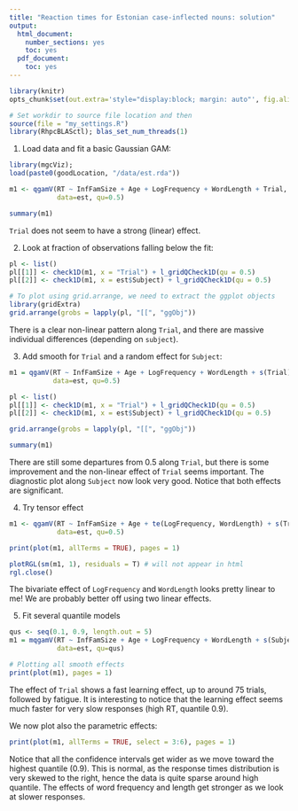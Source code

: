 ```yaml
---
title: "Reaction times for Estonian case-inflected nouns: solution"
output:
  html_document:
    number_sections: yes
    toc: yes
  pdf_document:
    toc: yes
---
```


<!--
%\VignetteEngine{rmarkdown::render}
%\VignetteIndexEntry{qgam_vignette}
-->
  
```r
library(knitr)
opts_chunk$set(out.extra='style="display:block; margin: auto"', fig.align="center", tidy=FALSE)
```

```r
# Set workdir to source file location and then
source(file = "my_settings.R")
library(RhpcBLASctl); blas_set_num_threads(1)
```

1) Load data and fit a basic Gaussian GAM:
```r
library(mgcViz);
load(paste0(goodLocation, "/data/est.rda"))

m1 <- qgamV(RT ~ InfFamSize + Age + LogFrequency + WordLength + Trial,
            data=est, qu=0.5)

summary(m1)
```
`Trial` does not seem to have a strong (linear) effect.

2. Look at fraction of observations falling below the fit:
```r
pl <- list()
pl[[1]] <- check1D(m1, x = "Trial") + l_gridQCheck1D(qu = 0.5) 
pl[[2]] <- check1D(m1, x = est$Subject) + l_gridQCheck1D(qu = 0.5) 

# To plot using grid.arrange, we need to extract the ggplot objects
library(gridExtra)
grid.arrange(grobs = lapply(pl, "[[", "ggObj"))
```
There is a clear non-linear pattern along `Trial`, and there are massive individual differences (depending on `subject`). 

3. Add smooth for `Trial` and a random effect for `Subject`:
```r
m1 = qgamV(RT ~ InfFamSize + Age + LogFrequency + WordLength + s(Trial) + s(Subject, bs="re"),
           data=est, qu=0.5)

pl <- list()
pl[[1]] <- check1D(m1, x = "Trial") + l_gridQCheck1D(qu = 0.5) 
pl[[2]] <- check1D(m1, x = est$Subject) + l_gridQCheck1D(qu = 0.5) 

grid.arrange(grobs = lapply(pl, "[[", "ggObj"))

summary(m1)
```
There are still some departures from 0.5 along `Trial`, but there is some improvement and the non-linear effect of `Trial` seems important. The diagnostic plot along `Subject` now look very good. Notice that both effects are significant.

4. Try tensor effect
```r
m1 <- qgamV(RT ~ InfFamSize + Age + te(LogFrequency, WordLength) + s(Trial) + s(Subject, bs="re"),
            data=est, qu=0.5)

print(plot(m1, allTerms = TRUE), pages = 1)
```

```r
plotRGL(sm(m1, 1), residuals = T) # will not appear in html
rgl.close()
```
The bivariate effect of `LogFrequency` and `WordLength` looks pretty linear to me! We are probably better off using two linear effects.

5. Fit several quantile models
```r
qus <- seq(0.1, 0.9, length.out = 5)
m1 = mqgamV(RT ~ InfFamSize + Age + LogFrequency + WordLength + s(Subject, bs="re") + s(Trial),
            data=est, qu=qus)

# Plotting all smooth effects
print(plot(m1), pages = 1)
```
The effect of `Trial` shows a fast learning effect, up to around 75 trials, followed by fatigue. It is interesting to notice that the learning effect seems much faster for very slow responses (high RT, quantile 0.9).

We now plot also the parametric effects:
```r
print(plot(m1, allTerms = TRUE, select = 3:6), pages = 1)
```
Notice that all the confidence intervals get wider as we move toward the highest quantile (0.9). This is normal, 
as the response times distribution is very skewed to the right, hence the data is quite sparse around high quantile.
The effects of word frequency and length get stronger as we look at slower responses.

